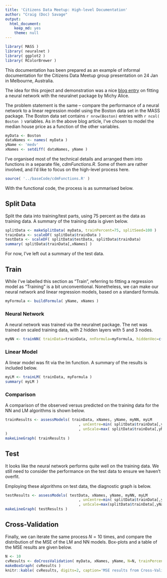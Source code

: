 ```yaml
---
title: 'Citizens Data Meetup: High-level Documentation'
author: "Craig (Doc) Savage"
output: 
  html_document: 
    keep_md: yes
    theme: null
---
```


```r
library( MASS )
library( neuralnet )
library( ggplot2 )
library( RColorBrewer )
```

This documentation has been prepared as an example of informal documentation for the Citizens Data Meetup group presentation on 24 Jan in Melbourne, Australia. 

The idea for this project and demonstration was a nice [blog entry](https://datascienceplus.com/fitting-neural-network-in-r/) on fitting a neural network with the neuralnet package by Michy Alice.

The problem statement is the same -- compare the performance of a neural network to a linear regression model using the Boston data set in the MASS package. The Boston data set contains `r nrow(Boston)` entries with `r ncol( Boston )` variables. As in the above blog article, I've chosen to model the median house price as a function of the other variables.

```r
myData <- Boston
dataNames <- names( myData )
yName <- 'medv'
xNames <- setdiff( dataNames, yName )
```

I've organised most of the technical details and arranged them into functions in a separate file, *cdmFunctions.R*. Some of them are rather involved, and I'd like to focus on the high-level process here.

```r
source( '../baseCode/cdmFunctions.R' )
```

With the functional code, the process is as summarised below.

## Split Data
Split the data into training/test parts, using 75 percent as the data as training data. A summary of the training data is given below.

```r
splitData <- makeSplitData( myData, trainPercent=75, splitSeed=100 )
trainData <- scaleDF( splitData$trainData )
testData <- scaleDF( splitData$testData, splitData$trainData)
summary( splitData$trainData[,xNames] )
```

For now, I've left out a summary of the test data.

## Train

While I've labelled this section as "Train", referring to fitting a regression model as "Training" is a bit unconventional. Nonetheless, we can make our neural network and linear regression models, based on a standard formula. 

```r
myFormula <- buildFormula( yName, xNames )
```

### Neural Network

A neural network was trained via the neuralnet package. The net was trained on scaled training data, with 2 hidden layers with 5 and 3 nodes. 

```r
myNN <- trainNN( trainData=trainData, nnFormula=myFormula, hiddenVec=c(5,3), nnSeed = 500 )
```

### Linear Model

A linear model was fit via the lm function. A summary of the results is included below.

```r
myLM <- trainLM( trainData, myFormula )
summary( myLM )
```

### Comparison

A comparison of the observed versus predicted on the training data for the NN and LM algorithms is shown below.

```r
trainResults <- assessModels( trainData, xNames, yName, myNN, myLM
                                 , unCentre=min( splitData$trainData[,yName] )
                                 , unScale=max( splitData$trainData[,yName] )-min(splitData$trainData[,yName] ) 
)
makeLineGraph( trainResults )
```


## Test

It looks like the neural network performs quite well on the training data. We still need to consider the performance on the test data to ensure we haven't overfit.

Employing these algorithms on test data, the diagnostic graph is below.

```r
testResults <- assessModels( testData, xNames, yName, myNN, myLM
                                 , unCentre=min( splitData$trainData[,yName] )
                                 , unScale=max(splitData$trainData[,yName] )-min(splitData$trainData[,yName] ) )
makeLineGraph( testResults )
```

## Cross-Validation
Finally, we can iterate the same process $N=10$ times, and compare the distribution of the MSE of the LM and NN models. Box-plots and a table of the MSE results are given below.

```r
N <- 10
cvResults <- doCrossValidation( myData, xNames, yName, N=N, trainPercent=75, splitSeed=100, hiddenVec=c(5,3), nnSeed=500, includeInteractions=FALSE )
makeBoxGraph( cvResults )
knitr::kable( cvResults, digits=2, caption='MSE results from Cross-Validation of NN and LM', col.names=c('NN MSE', 'LM MSE'), row.names=TRUE )
```